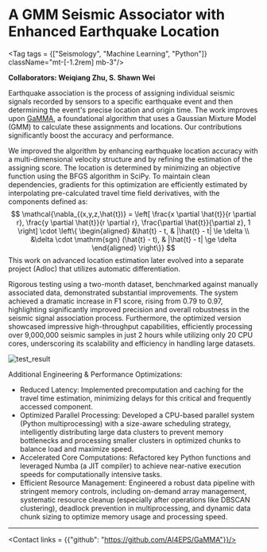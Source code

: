 
# A GMM Seismic Associator with Enhanced Earthquake Location
<Tag tags = {["Seismology", "Machine Learning", "Python"]} className="mt-[-1.2rem] mb-3"/>

**Collaborators: Weiqiang Zhu, S. Shawn Wei**

Earthquake association is the process of assigning individual seismic signals recorded by sensors to a specific earthquake event and then determining the event's precise location and origin time. The work improves upon [GaMMA](https://doi.org/10.1029/2021JB023249), a foundational algorithm that uses a Gaussian Mixture Model (GMM) to calculate these assignments and locations. Our contributions significantly boost the accuracy and performance.

We improved the algorithm by enhancing earthquake location accuracy with a multi-dimensional velocity structure and by refining the estimation of the assigning score. The location is determined by minimizing an objective function using the BFGS algorithm in SciPy. To maintain clean dependencies, gradients for this optimization are efficiently estimated by interpolating pre-calculated travel time field derivatives, with the components defined as:
$$
    \mathcal{\nabla_{(x,y,z,\hat{t})} = \left[ 
    \frac{x \partial \hat{t}}{r \partial r},
    \frac{y \partial \hat{t}}{r \partial r},
    \frac{\partial \hat{t}}{\partial z},
    1 \right]
    \cdot
    \left\{
        \begin{aligned}
        &\hat{t} - t, & |\hat{t} - t| \le \delta \\
        &\delta \cdot \mathrm{sgn} (\hat{t} - t), & |\hat{t} - t| \ge \delta
        \end{aligned}
    \right\}}
$$ 
This work on advanced location estimation later evolved into a separate project (Adloc) that utilizes automatic differentiation.

Rigorous testing using a two-month dataset, benchmarked against manually associated data, demonstrated substantial improvements. The system achieved a dramatic increase in F1 score, rising from 0.79 to 0.97, highlighting significantly improved precision and overall robustness in the seismic signal association process. Furthermore, the optimized version showcased impressive high-throughput capabilities, efficiently processing over 9,000,000 seismic samples in just 2 hours while utilizing only 20 CPU cores, underscoring its scalability and efficiency in handling large datasets.

<Image 
  src={gamma}
  width={1112}
  height={377}
  alt="test_result"
  className="rounded-lg"
/>

Additional Engineering & Performance Optimizations:

- Reduced Latency: Implemented precomputation and caching for the travel time estimation, minimizing delays for this critical and frequently accessed component.
- Optimized Parallel Processing: Developed a CPU-based parallel system (Python multiprocessing) with a size-aware scheduling strategy, intelligently distributing large data clusters to prevent memory bottlenecks and processing smaller clusters in optimized chunks to balance load and maximize speed.
- Accelerated Core Computations: Refactored key Python functions and leveraged Numba (a JIT compiler) to achieve near-native execution speeds for computationally intensive tasks.
- Efficient Resource Management: Engineered a robust data pipeline with stringent memory controls, including on-demand array management, systematic resource cleanup (especially after operations like DBSCAN clustering), deadlock prevention in multiprocessing, and dynamic data chunk sizing to optimize memory usage and processing speed.

---
<Contact links = {{"github": "https://github.com/AI4EPS/GaMMA"}}/>